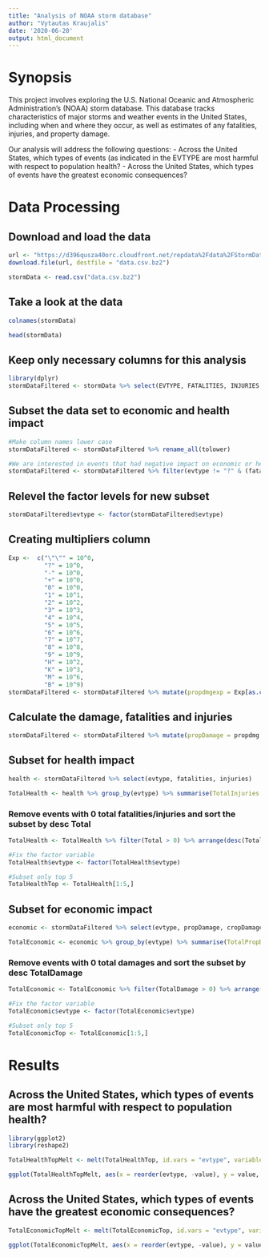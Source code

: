 ```yaml
---
title: "Analysis of NOAA storm database"
author: "Vytautas Kraujalis"
date: '2020-06-20'
output: html_document
---
```


# Synopsis

This project involves exploring the U.S. National Oceanic and Atmospheric Administration's (NOAA) storm database. This database tracks characteristics of major storms and weather events in the United States, including when and where they occur, as well as estimates of any fatalities, injuries, and property damage.

Our analysis will address the following questions:
- Across the United States, which types of events (as indicated in the EVTYPE are most harmful with respect to population health?
- Across the United States, which types of events have the greatest economic consequences?

# Data Processing

## Download and load the data
```r
url <- "https://d396qusza40orc.cloudfront.net/repdata%2Fdata%2FStormData.csv.bz2"
download.file(url, destfile = "data.csv.bz2")

stormData <- read.csv("data.csv.bz2")
```

## Take a look at the data
```r
colnames(stormData)

head(stormData)
```

## Keep only necessary columns for this analysis
```r
library(dplyr)
stormDataFiltered <- stormData %>% select(EVTYPE, FATALITIES, INJURIES, PROPDMG, PROPDMGEXP, CROPDMG, CROPDMGEXP)
```

## Subset the data set to economic and health impact
```r
#Make column names lower case
stormDataFiltered <- stormDataFiltered %>% rename_all(tolower)

#We are interested in events that had negative impact on economic or health factors
stormDataFiltered <- stormDataFiltered %>% filter(evtype != "?" & (fatalities > 0 | injuries > 0 | propdmg > 0 | cropdmg > 0))
```

## Relevel the factor levels for new subset
```r
stormDataFiltered$evtype <- factor(stormDataFiltered$evtype)
```

## Creating multipliers column
```r
Exp <-  c("\"\"" = 10^0,
          "?" = 10^0,
          "-" = 10^0, 
          "+" = 10^0,
          "0" = 10^0,
          "1" = 10^1,
          "2" = 10^2,
          "3" = 10^3,
          "4" = 10^4,
          "5" = 10^5,
          "6" = 10^6,
          "7" = 10^7,
          "8" = 10^8,
          "9" = 10^9,
          "H" = 10^2,
          "K" = 10^3,
          "M" = 10^6,
          "B" = 10^9)
stormDataFiltered <- stormDataFiltered %>% mutate(propdmgexp = Exp[as.character(propdmgexp)], cropdmgexp = Exp[as.character(cropdmgexp)])
```

## Calculate the damage, fatalities and injuries
```r
stormDataFiltered <- stormDataFiltered %>% mutate(propDamage = propdmg * propdmgexp, cropDamage = cropdmg * cropdmgexp)
```

## Subset for health impact
```r
health <- stormDataFiltered %>% select(evtype, fatalities, injuries)

TotalHealth <- health %>% group_by(evtype) %>% summarise(TotalInjuries = sum(injuries, na.rm = TRUE), TotalFatalities = sum(fatalities, na.rm = TRUE), Total = TotalInjuries + TotalFatalities)
```

### Remove events with 0 total fatalities/injuries and sort the subset by desc Total
```r
TotalHealth <- TotalHealth %>% filter(Total > 0) %>% arrange(desc(Total))

#Fix the factor variable
TotalHealth$evtype <- factor(TotalHealth$evtype)

#Subset only top 5
TotalHealthTop <- TotalHealth[1:5,]
```

## Subset for economic impact
```r
economic <- stormDataFiltered %>% select(evtype, propDamage, cropDamage)

TotalEconomic <- economic %>% group_by(evtype) %>% summarise(TotalPropDmg = sum(propDamage, na.rm = TRUE), TotalCropDmg = sum(cropDamage, na.rm = TRUE), TotalDamage = TotalPropDmg + TotalCropDmg)
```

### Remove events with 0 total damages and sort the subset by desc TotalDamage
```r
TotalEconomic <- TotalEconomic %>% filter(TotalDamage > 0) %>% arrange(desc(TotalDamage))

#Fix the factor variable
TotalEconomic$evtype <- factor(TotalEconomic$evtype)

#Subset only top 5
TotalEconomicTop <- TotalEconomic[1:5,]
```

# Results

## Across the United States, which types of events are most harmful with respect to population health?
```r
library(ggplot2)
library(reshape2)

TotalHealthTopMelt <- melt(TotalHealthTop, id.vars = "evtype", variable.name = "HarmfulType")

ggplot(TotalHealthTopMelt, aes(x = reorder(evtype, -value), y = value, fill = HarmfulType)) + geom_bar(stat="identity", position = "dodge") + labs(title = "Top 5 most harmful events to population health", x = "Event type", y = "Total fatalities/injuries")
```

## Across the United States, which types of events have the greatest economic consequences?
```r
TotalEconomicTopMelt <- melt(TotalEconomicTop, id.vars = "evtype", variable.name = "DamageType")

ggplot(TotalEconomicTopMelt, aes(x = reorder(evtype, -value), y = value, fill = DamageType)) + geom_bar(stat="identity", position = "dodge") + labs(title = "Top 5 events having highest economic consequences", x = "Event type", y = "Total damage")
```
